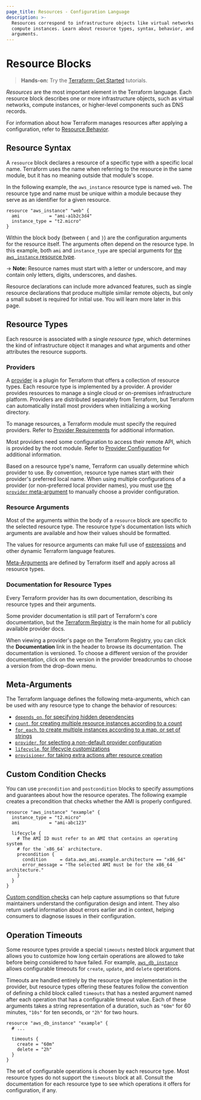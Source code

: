 ```yaml
---
page_title: Resources - Configuration Language
description: >-
  Resources correspond to infrastructure objects like virtual networks or
  compute instances. Learn about resource types, syntax, behavior, and
  arguments.
---
```


# Resource Blocks

> **Hands-on:** Try the [Terraform: Get Started](/terraform/tutorials/aws-get-started?utm_source=WEBSITE&utm_medium=WEB_IO&utm_offer=ARTICLE_PAGE&utm_content=DOCS) tutorials.

_Resources_ are the most important element in the Terraform language.
Each resource block describes one or more infrastructure objects, such
as virtual networks, compute instances, or higher-level components such
as DNS records.

For information about how Terraform manages resources after applying a configuration, refer to
[Resource Behavior](/terraform/language/resources/behavior).

## Resource Syntax

A `resource` block declares a resource of a specific type 
with a specific local name. Terraform uses the name when referring to the resource 
in the same module, but it has no meaning outside that module's scope.

In the following example,  the `aws_instance` resource type is named `web`. The resource type and name must be unique within a module because they serve as an identifier for a given resource.

```hcl
resource "aws_instance" "web" {
  ami           = "ami-a1b2c3d4"
  instance_type = "t2.micro"
}
```

Within the block body (between `{` and `}`) are the configuration arguments
for the resource itself. The arguments often depend on the
resource type. In this example, both `ami` and `instance_type` are special 
arguments for [the `aws_instance` resource type](https://registry.terraform.io/providers/hashicorp/aws/latest/docs/resources/instance).

-> **Note:** Resource names must start with a letter or underscore, and may
contain only letters, digits, underscores, and dashes.

Resource declarations can include more advanced features, such as single 
resource declarations that produce multiple similar remote objects, but only
a small subset is required for initial use. You will learn more later in this page.

## Resource Types

Each resource is associated with a single _resource type_, which determines
the kind of infrastructure object it manages and what arguments and other
attributes the resource supports.

### Providers

A [provider](/terraform/language/providers/requirements) is a plugin for Terraform 
that offers a collection of resource types. Each resource type is implemented by a provider. A
provider provides resources to manage a single cloud or on-premises
infrastructure platform. Providers are distributed separately from Terraform, 
but Terraform can automatically install most providers when initializing
a working directory.

To manage resources, a Terraform module must specify the required providers. Refer to 
[Provider Requirements](/terraform/language/providers/requirements) for additional information.

Most providers need some configuration to access their remote API, 
which is provided by the root module. Refer to 
[Provider Configuration](/terraform/language/providers/configuration) for additional information.

Based on a resource type's name, Terraform can usually determine which provider to use. 
By convention, resource type names start with their provider's preferred local name.
When using multiple configurations of a provider (or non-preferred local provider names), 
you must use [the `provider` meta-argument](/terraform/language/meta-arguments/resource-provider) 
to manually choose a provider configuration.

### Resource Arguments

Most of the arguments within the body of a `resource` block are specific to the
selected resource type. The resource type's documentation lists which arguments
are available and how their values should be formatted.

The values for resource arguments can make full use of
[expressions](/terraform/language/expressions) and other dynamic Terraform
language features.

[Meta-Arguments](#meta-arguments) are defined by Terraform itself
and apply across all resource types. 

### Documentation for Resource Types

Every Terraform provider has its own documentation, describing its resource
types and their arguments.

Some provider documentation is still part of Terraform's core documentation, 
but the [Terraform Registry](https://registry.terraform.io/browse/providers) 
is the main home for all publicly available provider docs.

When viewing a provider's page on the Terraform
Registry, you can click the **Documentation** link in the header to browse its
documentation. The documentation is versioned. To choose a different version of the provider documentation, click on the version in the provider breadcrumbs to choose a version from the drop-down menu.

## Meta-Arguments

The Terraform language defines the following meta-arguments, which can be used with
any resource type to change the behavior of resources:

- [`depends_on`, for specifying hidden dependencies](/terraform/language/meta-arguments/depends_on)
- [`count`, for creating multiple resource instances according to a count](/terraform/language/meta-arguments/count)
- [`for_each`, to create multiple instances according to a map, or set of strings](/terraform/language/meta-arguments/for_each)
- [`provider`, for selecting a non-default provider configuration](/terraform/language/meta-arguments/resource-provider)
- [`lifecycle`, for lifecycle customizations](/terraform/language/meta-arguments/lifecycle)
- [`provisioner`, for taking extra actions after resource creation](/terraform/language/resources/provisioners/syntax)

## Custom Condition Checks

You can use `precondition` and `postcondition` blocks to specify assumptions and guarantees about how the resource operates. The following example creates a precondition that checks whether the AMI is properly configured.

```hcl
resource "aws_instance" "example" {
  instance_type = "t2.micro"
  ami           = "ami-abc123"

  lifecycle {
    # The AMI ID must refer to an AMI that contains an operating system
    # for the `x86_64` architecture.
    precondition {
      condition     = data.aws_ami.example.architecture == "x86_64"
      error_message = "The selected AMI must be for the x86_64 architecture."
    }
  }
}
```

[Custom condition checks](/terraform/language/expressions/custom-conditions#preconditions-and-postconditions) 
can help capture assumptions so that future maintainers 
understand the configuration design and intent. They also return useful 
information about errors earlier and in context, helping consumers to diagnose 
issues in their configuration.

## Operation Timeouts

Some resource types provide a special `timeouts` nested block argument that
allows you to customize how long certain operations are allowed to take
before being considered to have failed.
For example, [`aws_db_instance`](https://registry.terraform.io/providers/hashicorp/aws/latest/docs/resources/db_instance)
allows configurable timeouts for `create`, `update`, and `delete` operations.

Timeouts are handled entirely by the resource type implementation in the
provider, but resource types offering these features follow the convention
of defining a child block called `timeouts` that has a nested argument
named after each operation that has a configurable timeout value.
Each of these arguments takes a string representation of a duration, such
as `"60m"` for 60 minutes, `"10s"` for ten seconds, or `"2h"` for two hours.

```hcl
resource "aws_db_instance" "example" {
  # ...

  timeouts {
    create = "60m"
    delete = "2h"
  }
}
```

The set of configurable operations is chosen by each resource type. Most
resource types do not support the `timeouts` block at all. Consult the
documentation for each resource type to see which operations it offers
for configuration, if any.
